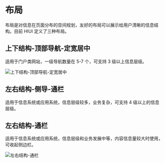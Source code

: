 # 布局

布局是对信息在页面分布的空间规划，友好的布局可以展示给用户清晰的信息结构。目前 HIUI 定义了三种布局。

## 上下结构-顶部导航-定宽居中

适用于门户类网站，一级导航数量在 5-7 个，可支持 3 级以上信息层级。

<img src="<BASE_URL>/static/images/designs/layout-1.png" srcSet="<BASE_URL>/static/images/designs/layout-1@2x.png 2x" alt="上下结构-顶部导航-定宽居中" />

## 左右结构-侧导-通栏

适用于信息系统或应用系统，信息层级较多，业务复杂，可支持 4 级以上的信息层级。

<!---
@Todo: 缺图
-->

## 左右结构-通栏

适用于信息系统或应用系统，信息层级和业务发展中等，内容信息量较大时使用，可收起侧边栏。

<img src="<BASE_URL>/static/images/designs/layout-3.png" srcSet="<BASE_URL>/static/images/designs/layout-3@2x.png 2x" alt="左右结构-通栏" />
